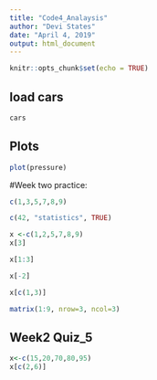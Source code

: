 ```yaml
---
title: "Code4_Analaysis"
author: "Devi States"
date: "April 4, 2019"
output: html_document
---
```


```r
knitr::opts_chunk$set(echo = TRUE)
```

## load cars

```r
cars

```

## Plots

```r
plot(pressure)
```
#Week two practice: 

```r
c(1,3,5,7,8,9)

c(42, "statistics", TRUE)

x <-c(1,2,5,7,8,9)
x[3]

x[1:3]

x[-2]

x[c(1,3)]

matrix(1:9, nrow=3, ncol=3)
```

## Week2 Quiz_5

```r
x<-c(15,20,70,80,95)
x[c(2,6)]
```


